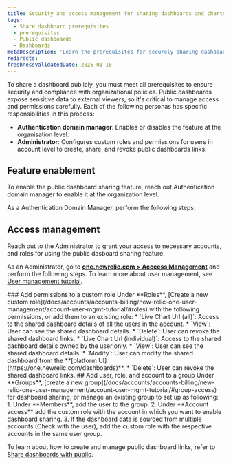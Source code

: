 ```yaml
---
title: Security and access management for sharing dashboards and charts
tags:
  - Share dashboard prerequisites
  - prerequisites 
  - Public dashboards
  - Dashboards
metaDescription: 'Learn the prerequisites for securely sharing dashboards in New Relic'
redirects:
freshnessValidatedDate: 2025-01-16
---
```

To share a dashboard publicly, you must meet all prerequisites to ensure security and compliance with organizational policies. 
Public dashboards expose sensitive data to external viewers, so it's critical to manage access and permissions carefully. 
Each of the following personas has specific responsibilities in this process:
* **Authentication domain manager**: Enables or disables the feature at the organisation level.
* **Administrator**: Configures custom roles and permissions for users in account level to create, share, and revoke public dashboards links.

## Feature enablement
To enable the public dashboard sharing feature, reach out Authentication domain manager to enable it at the organization level.

As a Authentication Domain Manager, perform the following steps:


## Access management
Reach out to the Administrator to grant your access to necessary accounts, and roles for using the public dasboard sharing feature.

As an Administrator, go to <DNT>**[one.newrelic.com > Acccess Management](https://one.newrelic.com/admin-portal/organizations/organization-detail)**</DNT> and perform the following steps. To learn more about user management, see [User management tutorial](/docs/accounts/accounts-billing/new-relic-one-user-management/account-user-mgmt-tutorial/).

<Steps>
  <Step>
    ### Add permissions to a custom role
    Under <DNT>**Roles**</DNT>, [Create a new custom role](/docs/accounts/accounts-billing/new-relic-one-user-management/account-user-mgmt-tutorial/#roles) with the following permissions, or add them to an existing role: 
       * `Live Chart Url (all)`: Access to the shared dashboard details of all the users in the account.
           * `View`: User can see the shared dashboard details.
           * `Delete`: User can revoke the shared dashboard links.
       * `Live Chart Url (individual)`: Access to the shared dashboard details owned by the user only.
            * `View`: User can see the shared dashboard details.
           * `Modify`: User can modify the shared dashboard from the <DNT>**[platform UI](https://one.newrelic.com/dashboards)**</DNT>.
           * `Delete`: User can revoke the shared dashboard links.
  </Step>

  <Step>
    ## Add user, role, and account to a group
    Under <DNT>**Groups**</DNT>, [create a new group](/docs/accounts/accounts-billing/new-relic-one-user-management/account-user-mgmt-tutorial/#group-access) for dashboard sharing, or manage an existing group to set up as following:
        1. Under <DNT>**Members**</DNT>, add the user to the group.
        2. Under <DNT>**Account access**</DNT> add the custom role with the account in which you want to enable dashboard sharing.
        3. If the dashboard data is sourced from multiple accounts (Check with the user), add the custom role with the respective accounts in the same user group.
  </Step>

  To learn about how to create and manage public dashboard links, refer to [Share dashboards with public](/docs/query-your-data/explore-query-data/dashboards/dashboards-share-with-public/).



</Steps>


